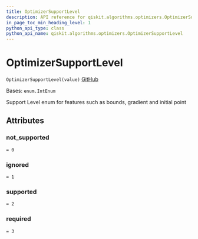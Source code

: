 ```yaml
---
title: OptimizerSupportLevel
description: API reference for qiskit.algorithms.optimizers.OptimizerSupportLevel
in_page_toc_min_heading_level: 1
python_api_type: class
python_api_name: qiskit.algorithms.optimizers.OptimizerSupportLevel
---
```


# OptimizerSupportLevel

<span id="qiskit.algorithms.optimizers.OptimizerSupportLevel" />

`OptimizerSupportLevel(value)` [GitHub](https://github.com/qiskit/qiskit/tree/stable/0.22/qiskit/algorithms/optimizers/optimizer.py "view source code")

Bases: `enum.IntEnum`

Support Level enum for features such as bounds, gradient and initial point

## Attributes

<span id="qiskit.algorithms.optimizers.OptimizerSupportLevel.not_supported" />

### not\_supported

`= 0`

<span id="qiskit.algorithms.optimizers.OptimizerSupportLevel.ignored" />

### ignored

`= 1`

<span id="qiskit.algorithms.optimizers.OptimizerSupportLevel.supported" />

### supported

`= 2`

<span id="qiskit.algorithms.optimizers.OptimizerSupportLevel.required" />

### required

`= 3`

